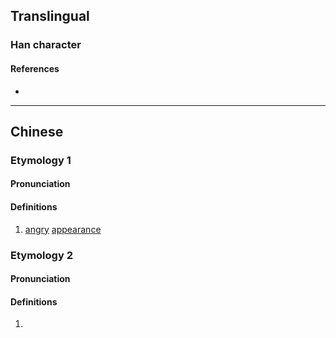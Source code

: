 {{character info}}
==Translingual==

===Han character===
{{Han char|rn=86|rad=火|as=08|sn=12|four=93811|canj=FJCM|ids=⿰火空}}

====References====
* {{Han ref|kx=0674.010|dkj=19114|hdz=32211.040|uh=7122|ud=28962|bh=DA60|bd=55904}}

----

==Chinese==

===Etymology 1===
{{zh-forms}}

====Pronunciation====
{{zh-pron
|m=hōng
|c=hung1
|mc=
|oc=
|ma=
|cat=a
}}

====Definitions====
{{zh-hanzi}}

# {{lb|zh|archaic}} [[angry]] [[appearance]]

===Etymology 2===
{{zh-forms}}

====Pronunciation====
{{zh-pron
|mn=khòng
|cat=v
}}

====Definitions====
{{zh-hanzi}}

# {{lb|zh|Taiwanese Hokkien}} {{zh-alt form|炕|tr=-|to [[slowly]] [[braise]]}}
#: {{zh-x|焢肉飯|tr='''khòng'''-bah-pn̄g|braised pork rice}}